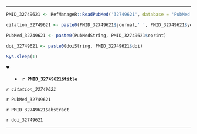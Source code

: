 

---

```r

PMID_32749621 <- RefManageR::ReadPubMed('32749621', database = 'PubMed')

citation_32749621 <- paste0(PMID_32749621$journal,' ', PMID_32749621$year, ' ', PMID_32749621$month,';', PMID_32749621$volume,'(', PMID_32749621$number,'):', PMID_32749621$pages)

PubMed_32749621 <- paste0(PubMedString, PMID_32749621$eprint)

doi_32749621 <- paste0(doiString, PMID_32749621$doi)

Sys.sleep(1)

```

<details open> <summary>
- **`r PMID_32749621$title`**
</summary> 

*`r citation_32749621`*

`r PubMed_32749621`

`r PMID_32749621$abstract`

`r doi_32749621`

</details>

---



